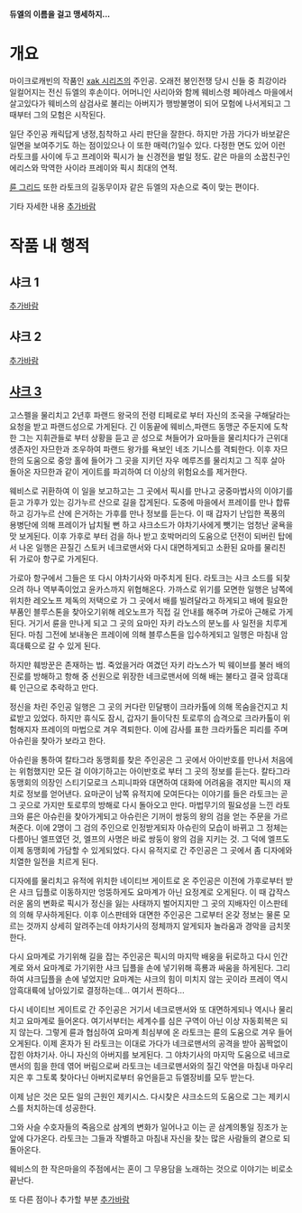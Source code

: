 

''' 듀엘의 이름을 걸고 맹세하지...'''


= 개요 =

마이크로캐빈의 작품인 [[xak 시리즈]]의 주인공.
오래전 봉인전쟁 당시 신들 중 최강이라 일컬어지는 전신 듀엘의 후손이다. 어머니인 사리아와 함께 웨비스령 페아레스 마을에서 살고있다가 웨비스의 삼검사로 불리는 아버지가 행방불명이 되어 모험에 나서게되고 그 때부터 그의 모험은 시작된다.

일단 주인공 캐릭답게 냉정,침착하고 사리 판단을 잘한다. 하지만 가끔 가다가 바보같은 일면을 보여주기도 하는 점이있으나 이 또한 매력(?)일수 있다. 다정한 면도 있어 이런 라토크를 사이에 두고 프레이와 픽시가 늘 신경전을 벌일 정도. 같은 마을의 소꿉친구인 에리스와 막역한 사이라 프레이와 픽시 최대의 연적.

[[륜 그리드]] 또한 라토크의 길동무이자 같은 듀엘의 자손으로 죽이 맞는 편이다.


기타 자세한 내용 [[추가바람]]

= 작품 내 행적 =

== 샤크 1 ==

[[추가바람]]


== 샤크 2 ==

[[추가바람]]


== [[샤크 3]] ==

고스펠을 물리치고 2년후 파랜드 왕국의 전령 티페로로 부터 자신의 조국을 구해달라는 요청을 받고 파랜드성으로 가게된다. 긴 이동끝에 웨비스,파랜드 동맹군 주둔지에 도착한 그는 지휘관들로 부터 상황을 듣고 곧 성으로 쳐들어가 요마들을 물리치다가 근위대 생존자인 자므한과 조우하여 파랜드 왕가를 욕보인 네조 기니스를 격퇴한다. 이후 자므한의 도움으로 중앙 홀에 들어가 그 곳을 지키던 자우 메루즈를 물리치고 그 직후 살아 돌아온 자므한과 같이 게이트를 파괴하여 더 이상의 위험요소를 제거한다.

웨비스로 귀환하여 이 일을 보고하고는 그 곳에서 픽시를 만나고 궁중마법사의 이야기를 듣고 가후가 있는 깅가누르 산으로 길을 잡게된다. 도중에 마을에서 프레이를 만나 합류하고 깅가누르 산에 은거하는 가후를 만나 정보를 듣는다. 이 때 갑자기 난입한 폭풍의 용병단에 의해 프레이가 납치될 뻔 하고 샤크소드가 야차기사에게 뺏기는 엄청난 굴욕을 맛 보게된다. 이후 가후로 부터 검을 하나 받고 호박머리의 도움으로 던전이 되버린 탑에서 나온 일행은 끈질긴 스토커 네크로맨서와 다시 대면하게되고 소환된 요마를 물리친 뒤 가로아 항구로 가게된다.

가로아 항구에서 그들은 또 다시 야차기사와 마주치게 된다. 라토크는 샤크 소드를 되찾으려 하나 역부족이었고 윤카스까지 위협해온다. 가까스로 위기를 모면한 일행은 남쪽에 위치한 레오노프 제독의 저택으로 가 그 곳에서 배를 빌려달라고 하게되고 배에 필요한 부품인 블루스톤을 찾아오기위해 레오노프가 직접 길 안내를 해주며 가로아 근해로 가게된다. 거기서 륜을 만나게 되고 그 곳의 요마인 자키 라노스의 분노를 사 일전을 치루게 된다. 마침 그전에 보내놓은 프레이에 의해 블루스톤을 입수하게되고 일행은 마침내 암흑대륙으로 갈 수 있게 된다.

하지만 훼방꾼은 존재하는 법. 죽었을거라 여겼던 자키 라노스가 빅 웨이브를 불러 배의 진로를 방해하고 항해 중 선원으로 위장한 네크로맨서에 의해 배는 불타고 결국 암흑대륙 인근으로 추락하고 만다.

정신을 차린 주인공 일행은 그 곳의 커다란 민달팽이 크라카톨에 의해 목숨을건지고 치료받고 있었다. 하지만 휴식도 잠시, 갑자기 들이닥친 토로루의 습격으로 크라카톨이 위험해지자 프레이의 마법으로 겨우 격퇴한다. 이에 감사를 표한 크라카톨은 피리를 주며 아슈린을 찾아가 보라고 한다.

아슈린을 통하여 칼타그라 동맹회를 찾은 주인공은 그 곳에서 아이반호를 만나서 처음에는 위험했지만 모든 걸 이야기하고는 아이반호로 부터 그 곳의 정보를 듣는다. 칼타그라 동맹회의 의장인 스티기모로크 스피니파와 대면하여 대화에 어려움을 겪지만 픽시의 재치로 정보를 얻어낸다. 요마군이 남쪽 유적지에 모여든다는 이야기를 들은 라토크는 곧 그 곳으로 가지만 토로루의 방해로 다시 돌아오고 만다. 마법무기의 필요성을 느낀 라토크와 륜은 아슈린을 찾아가게되고 아슈린은 기꺼이 쌍둥의 왕의 검을 얻는 주문을 가르쳐준다. 이에 2명이 그 검의 주인으로 인정받게되자 아슈린의 모습이 바뀌고 그 정체는 다름아닌 엘프였던 것, 엘프의 사명은 바로 쌍둥이 왕의 검을 지키는 것. 그 덕에 엘프도 이제 동맹회에 가담할 수 있게되었다. 다시 유적지로 간 주인공은 그 곳에서 좀 디자에와 치열한 일전을 치르게 된다.

디자에를 물리치고 유적에 위치한 네이티브 게이트로 온 주인공은 이전에 가후로부터 받은 샤크 딥플로 이동하지만 엉뚱하게도 요마계가 아닌 요정계로 오게된다. 이 때 갑작스러운 몸의 변화로 픽시가 정신을 잃는 사태까지 벌어지지만 그 곳의 지배자인 이스판테의 의해 무사하게된다. 이후 이스판테와 대면한 주인공은 그로부터 온갖 정보는 물론 모르는 것까지 상세히 알려주는데 야차기사의 정체까지 알게되자 놀라움과 경악을 금치못한다.

다시 요마계로 가기위해 길을 잡는 주인공은 픽시의 마지막 배웅을 뒤로하고 다시 인간계로 와서 요마계로 가기위한 샤크 딥플을 손에 넣기위해 흑룡과 싸움을 하게된다. 그리하여 샤크딥플을 손에 넣었지만 요마계는 샤크의 힘이 미치지 않는 곳이라 프레이 역시 암흑대륙에 남아있기로 결정하는데... 여기서 찐하다...

다시 네이티브 게이트로 간 주인공은 거기서 네크로맨서와 또 대면하게되나 역시나 물리치고 요마계로 들어온다. 여기서부터는 세계수를 심은 구역이 아닌 이상 자동회복은 되지 않는다. 그렇게 륜과 협심하여 요마계 최심부에 온 라토크는 륜의 도움으로 겨우 들어오게된다. 이제 혼자가 된 라토크는 이대로 가다가 네크로맨서의 공격을 받아 꼼짝없이 잡힌 야차기사. 아니 자신의 아버지를 보게된다. 그 야차기사의 마지막 도움으로 네크로맨서의 힘을 한데 엮어 버림으로써 라토크는 네크로맨서와의 질긴 악연을 마침내 마우리 지은 후 그토록 찾아다닌 아버지로부터 유언을듣고 듀엘장비를 모두 받는다.

이제 남은 것은 모든 일의 근원인 제키시스. 다시찾은 샤크소드의 도움으로 그는 제키시스를 처치하는데 성공한다.

그와 사슬 수호자들의 죽음으로 삼계의 변화가 일어나고 이는 곧 삼계의통일 징조가 눈 앞에 다가온다. 라토크는 그들과 작별하고 마침내 자신을 찾는 많은 사람들의 곁으로 되돌아온다.

웨비스의 한 작은마을의 주점에서는 혼이 그 무용담을 노래하는 것으로 이야기는 비로소 끝난다.

또 다른 점이나 추가할 부분 [[추가바람]]

